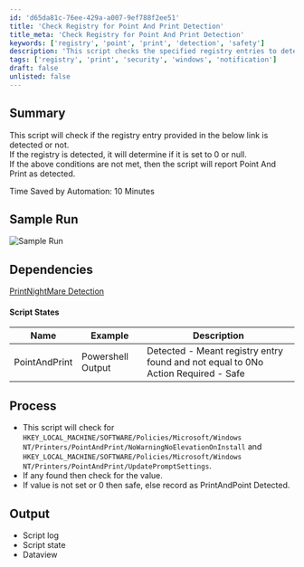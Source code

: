 ```yaml
---
id: 'd65da81c-76ee-429a-a007-9ef788f2ee51'
title: 'Check Registry for Point And Print Detection'
title_meta: 'Check Registry for Point And Print Detection'
keywords: ['registry', 'point', 'print', 'detection', 'safety']
description: 'This script checks the specified registry entries to determine if Point And Print is detected and whether it is set to a safe value. If the registry values are not set or are equal to zero, it reports that no action is required, ensuring system safety.'
tags: ['registry', 'print', 'security', 'windows', 'notification']
draft: false
unlisted: false
---
```

## Summary

This script will check if the registry entry provided in the below link is detected or not.  
If the registry is detected, it will determine if it is set to 0 or null.  
If the above conditions are not met, then the script will report Point And Print as detected.  

Time Saved by Automation: 10 Minutes

## Sample Run

![Sample Run](../../../static/img/Point-and-Print-Nightmare-Check/image_1.png)

## Dependencies

[PrintNightMare Detection](https://proval.itglue.com/DOC-5078775-7854017) 

#### Script States

| Name              | Example          | Description                                                                                      |
|-------------------|------------------|--------------------------------------------------------------------------------------------------|
| PointAndPrint     | Powershell Output | Detected - Meant registry entry found and not equal to 0No Action Required - Safe          |

## Process

- This script will check for `HKEY_LOCAL_MACHINE/SOFTWARE/Policies/Microsoft/Windows NT/Printers/PointAndPrint/NoWarningNoElevationOnInstall` and `HKEY_LOCAL_MACHINE/SOFTWARE/Policies/Microsoft/Windows NT/Printers/PointAndPrint/UpdatePromptSettings`.
- If any found then check for the value.
- If value is not set or 0 then safe, else record as PrintAndPoint Detected.

## Output

- Script log
- Script state
- Dataview












